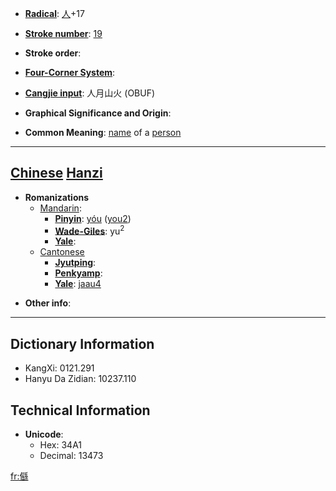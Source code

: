 * '''[[Wiktionary:Chinese radical index| Radical]]''': [[Wiktionary:Chinese radical index 人|人]]+17

* '''[[Wiktionary:Chinese total strokes index|Stroke number]]''': [[Wiktionary:Chinese total strokes index 19|19]]

* '''Stroke order''': 

* '''[[Wiktionary:Chinese four corner index|Four-Corner System]]''': 

* '''[[Wiktionary:Chinese Cangjie index|Cangjie input]]''': 人月山火 (OBUF)

* '''Graphical Significance and Origin''': 

* '''Common Meaning''': [[name]] of a [[person]]

----

== [[Chinese]] [[Hanzi]] ==

* '''Romanizations'''
** [[Mandarin]]:
*** '''[[Pinyin]]''': [[yóu]] ([[you2]])
*** '''[[Wade-Giles]]''': yu<sup>2</sup>
*** '''[[Yale]]''': 
**[[Cantonese]]
***'''[[Jyutping]]''':
***'''[[Penkyamp]]''': 
***'''[[Yale]]''': [[jaau4]]

* '''Other info''': 

----

== Dictionary Information ==

* KangXi: 0121.291
* Hanyu Da Zidian: 10237.110

== Technical Information ==

* '''Unicode''':
** Hex: 34A1
** Decimal: 13473
[[fr:㒡]]